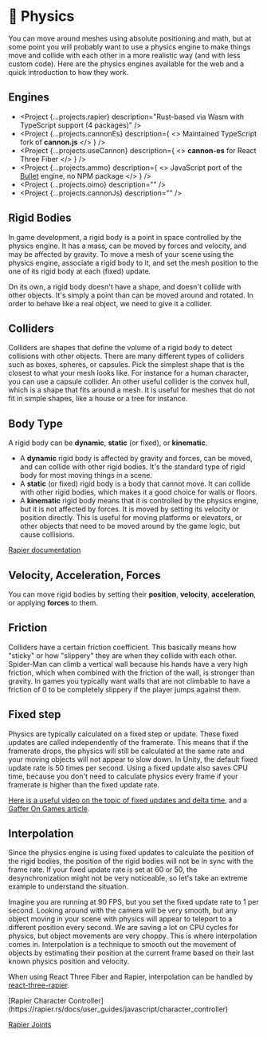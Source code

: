 
# 🎾 Physics

You can move around meshes using absolute positioning and math, but at some point you will probably want to use a physics engine to make things move and collide with each other in a more realistic way (and with less custom code). Here are the physics engines available for the web and a quick introduction to how they work.

## Engines

- <Project
    {...projects.rapier}
    description="Rust-based via Wasm with TypeScript support (4 packages)"
  />
- <Project
    {...projects.cannonEs}
    description={
      <>
        Maintained TypeScript fork of <b>cannon.js</b>
      </>
    }
  />
- <Project
    {...projects.useCannon}
    description={
      <>
        <b>cannon-es</b> for React Three Fiber
      </>
    }
  />
- <Project
    {...projects.ammo}
    description={
      <>
        JavaScript port of the <a href="https://github.com/bulletphysics/bullet3">Bullet</a> engine,
        no NPM package
      </>
    }
  />
- <Project {...projects.oimo} description="" />
- <Project {...projects.cannonJs} description="" />

<StatsComparison projects={projects} />

## Rigid Bodies

In game development, a rigid body is a point in space controlled by the physics engine. It has a mass, can be moved by forces and velocity, and may be affected by gravity. To move a mesh of your scene using the physics engine, associate a rigid body to it, and set the mesh position to the one of its rigid body at each (fixed) update.

On its own, a rigid body doesn't have a shape, and doesn't collide with other objects. It's simply a point than can be moved around and rotated. In order to behave like a real object, we need to give it a collider.

## Colliders

Colliders are shapes that define the volume of a rigid body to detect collisions with other objects. There are many different types of colliders such as boxes, spheres, or capsules. Pick the simplest shape that is the closest to what your mesh looks like. For instance for a human character, you can use a capsule collider. An other useful collider is the convex hull, which is a shape that fits around a mesh. It is useful for meshes that do not fit in simple shapes, like a house or a tree for instance.

## Body Type

A rigid body can be **dynamic**, **static** (or fixed), or **kinematic**.

- A **dynamic** rigid body is affected by gravity and forces, can be moved, and can collide with other rigid bodies. It's the standard type of rigid body for most moving things in a scene.
- A **static** (or fixed) rigid body is a body that cannot move. It can collide with other rigid bodies, which makes it a good choice for walls or floors.
- A **kinematic** rigid body means that it is controlled by the physics engine, but it is not affected by forces. It is moved by setting its velocity or position directly. This is useful for moving platforms or elevators, or other objects that need to be moved around by the game logic, but cause collisions.

[Rapier documentation](https://rapier.rs/docs/user_guides/bevy_plugin/rigid_bodies/#rigid-body-type)

## Velocity, Acceleration, Forces

You can move rigid bodies by setting their **position**, **velocity**, **acceleration**, or applying **forces** to them.

## Friction

Colliders have a certain friction coefficient. This basically means how "sticky" or how "slippery" they are when they collide with each other. Spider-Man can climb a vertical wall because his hands have a very high friction, which when combined with the friction of the wall, is stronger than gravity. In games you typically want walls that are not climbable to have a friction of 0 to be completely slippery if the player jumps against them.

## Fixed step

Physics are typically calculated on a fixed step or update. These fixed updates are called independently of the framerate. This means that if the framerate drops, the physics will still be calculated at the same rate and your moving objects will not appear to slow down. In Unity, the default fixed update rate is 50 times per second. Using a fixed update also saves CPU time, because you don't need to calculate physics every frame if your framerate is higher than the fixed update rate.

[Here is a useful video on the topic of fixed updates and delta time](https://www.youtube.com/watch?v=4ki_ngP5vwc), and a [Gaffer On Games
article](https://gafferongames.com/post/fix_your_timestep/).

## Interpolation

Since the physics engine is using fixed updates to calculate the position of the rigid bodies, the position of the rigid bodies will not be in sync with the frame rate. If your fixed update rate is set at 60 or 50, the desynchronization might not be very noticeable, so let's take an extreme example to understand the situation.

Imagine you are running at 90 FPS, but you set the fixed update rate to 1 per second. Looking around with the camera will be very smooth, but any object moving in your scene with physics will appear to teleport to a different position every second. We are saving a lot on CPU cycles for physics, but object movements are very choppy. This is where interpolation comes in. Interpolation is a technique to smooth out the movement of objects by estimating their position at the current frame based on their last known physics position and velocity.

When using React Three Fiber and Rapier, interpolation can be handled by [react-three-rapier](https://github.com/pmndrs/react-three-rapier/blob/main/packages/react-three-rapier/src/Physics.tsx).

<Todo>
[Rapier Character Controller](https://rapier.rs/docs/user_guides/javascript/character_controller)

[Rapier Joints](https://rapier.rs/docs/user_guides/javascript/joints)

</Todo>
